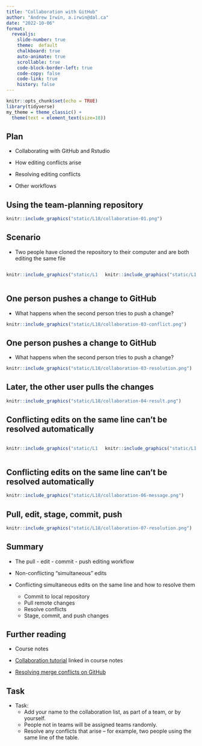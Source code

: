 ```yaml
---
title: "Collaboration with GitHub"
author: "Andrew Irwin, a.irwin@dal.ca"
date: "2022-10-06"
format:
  revealjs:
    slide-number: true
    theme:  default
    chalkboard: true
    auto-animate: true
    scrollable: true
    code-block-border-left: true
    code-copy: false
    code-link: true
    history: false
---
```


```r
knitr::opts_chunk$set(echo = TRUE)
library(tidyverse)
my_theme = theme_classic() + 
  theme(text = element_text(size=18))
```

## Plan

* Collaborating with GitHub and Rstudio

* How editing conflicts arise

* Resolving editing conflicts

* Other workflows

## Using the team-planning repository

```r
knitr::include_graphics("static/L18/collaboration-01.png")
```

## Scenario

* Two people have cloned the repository to their computer and are both editing the same file

:::: {.columns}
::: {.column width="50%"}
```r
knitr::include_graphics("static/L18/collaboration-02-rstudio-cloud-student.png")
```
:::
::: {.column width="50%"}
```r
knitr::include_graphics("static/L18/collaboration-02-airwin.png")
```
:::
::::


## One person pushes a change to GitHub

* What happens when the second person tries to push a change?

```r
knitr::include_graphics("static/L18/collaboration-03-conflict.png")
```

## One person pushes a change to GitHub

* What happens when the second person tries to push a change?

```r
knitr::include_graphics("static/L18/collaboration-03-resolution.png")
```

## Later, the other user pulls the changes

```r
knitr::include_graphics("static/L18/collaboration-04-result.png")
```

## Conflicting edits on the same line can't be resolved automatically

:::: {.columns}
::: {.column width="50%"}
```r
knitr::include_graphics("static/L18/collaboration-05-conflict-1.png")
```
:::
::: {.column width="50%"}
```r
knitr::include_graphics("static/L18/collaboration-05-conflict-A.png")
```
:::
::::


## Conflicting edits on the same line can't be resolved automatically

```r
knitr::include_graphics("static/L18/collaboration-06-message.png")
```

## Pull, edit, stage, commit, push

```r
knitr::include_graphics("static/L18/collaboration-07-resolution.png")
```

## Summary

* The pull - edit - commit - push editing workflow

* Non-conflicting "simultaneous" edits

* Conflicting simultaneous edits on the same line and how to resolve them
  * Commit to local repository
  * Pull remote changes
  * Resolve conflicts
  * Stage, commit, and push changes
  

## Further reading

* Course notes

* [Collaboration tutorial](https://uoftcoders.github.io/studyGroup/lessons/git/collaboration/lesson/) linked in course notes

* [Resolving merge conflicts on GitHub](https://docs.github.com/en/github/collaborating-with-issues-and-pull-requests/resolving-a-merge-conflict-using-the-command-line)


## Task

* Task: 
  * Add your name to the collaboration list, as part of a team, or by yourself. 
  * People not in teams will be assigned teams randomly. 
  * Resolve any conflicts that arise -- for example, two people using the same line of the table.

